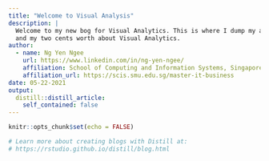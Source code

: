 ```yaml
---
title: "Welcome to Visual Analysis"
description: |
  Welcome to my new bog for Visual Analytics. This is where I dump my assignments for the SMU module, 
  and my two cents worth about Visual Analytics.
author:
  - name: Ng Yen Ngee
    url: https://www.linkedin.com/in/ng-yen-ngee/
    affiliation: School of Computing and Information Systems, Singapore Management University
    affiliation_url: https://scis.smu.edu.sg/master-it-business
date: 05-22-2021
output:
  distill::distill_article:
    self_contained: false
---
```


```r
knitr::opts_chunk$set(echo = FALSE)

# Learn more about creating blogs with Distill at:
# https://rstudio.github.io/distill/blog.html

```



